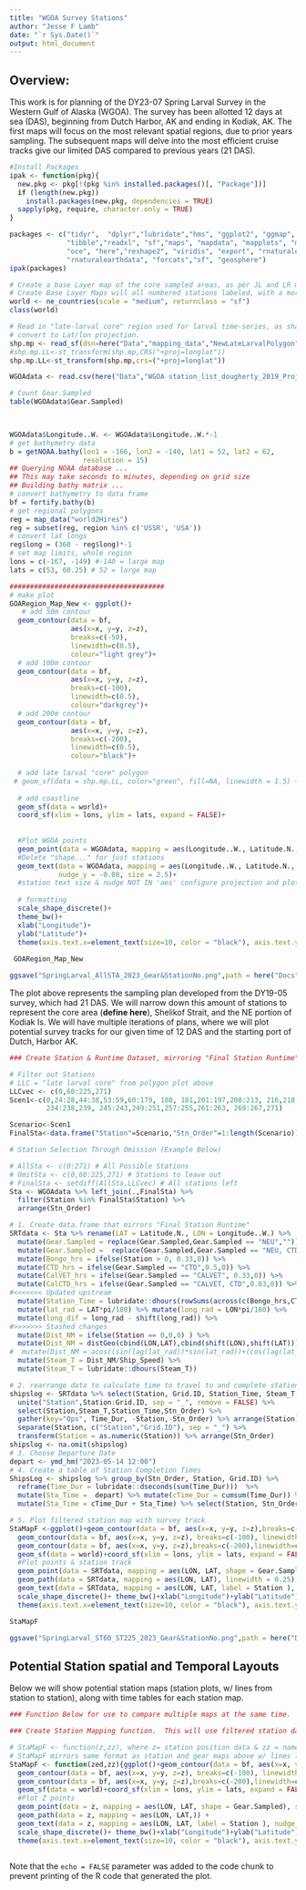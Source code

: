 ```yaml
---
title: "WGOA Survey Stations"
author: "Jesse F Lamb"
date: "`r Sys.Date()`"
output: html_document
---
```


## Overview:

This work is for planning of the DY23-07 Spring Larval Survey in the Western Gulf of Alaska (WGOA).  The survey has been allotted 12 days at sea (DAS), beginning from Dutch Harbor, AK and ending in Kodiak, AK.  The first maps will focus on the most relevant spatial regions, due to prior years sampling.  The subsequent maps will delve into the most efficient cruise tracks give our limited DAS compared to previous years (21 DAS).  
```r
#Install Packages
ipak <- function(pkg){
  new.pkg <- pkg[!(pkg %in% installed.packages()[, "Package"])]
  if (length(new.pkg)) 
    install.packages(new.pkg, dependencies = TRUE)
  sapply(pkg, require, character.only = TRUE)
}

packages <- c("tidyr",  "dplyr","lubridate","hms", "ggplot2", "ggmap", "lattice", "stringr", "data.table",  
              "tibble","readxl", "sf","maps", "mapdata", "mapplots", "mapview", "marmap", "Cairo", "ncdf4",
              "oce", "here","reshape2", "viridis", "export", "rnaturalearth", 
              "rnaturalearthdata", "forcats","sf", "geosphere")
ipak(packages) 

# Create a base Layer map of the core sampled areas, as per JL and LR meeting on 2023-02-16
# Create Base Layer Maps will all numbered stations labeled, with a more focused region (not whole WGOA)
world <- ne_countries(scale = "medium", returnclass = "sf")
class(world)

# Read in "late-larval core" region used for larval time-series, as shapefile:
# convert to Lat/lon projection.
shp.mp <- read_sf(dsn=here("Data","mapping_data","NewLateLarvalPolygon"),layer="Survey_poly")
#shp.mp.LL<-st_transform(shp.mp,CRS("+proj=longlat"))
shp.mp.LL<-st_transform(shp.mp,crs=("+proj=longlat"))

WGOAdata <- read.csv(here("Data","WGOA station_list_dougherty_2019_ProjInstrutions.csv"))

# Count Gear.Sampled
table(WGOAdata$Gear.Sampled)


  
WGOAdata$Longitude..W. <- WGOAdata$Longitude..W.*-1
# get bathymetry data
b = getNOAA.bathy(lon1 = -166, lon2 = -140, lat1 = 52, lat2 = 62, 
                  resolution = 15)
## Querying NOAA database ...
## This may take seconds to minutes, depending on grid size
## Building bathy matrix ...
# convert bathymetry to data frame
bf = fortify.bathy(b)
# get regional polygons
reg = map_data("world2Hires")
reg = subset(reg, region %in% c('USSR', 'USA'))
# convert lat longs
reg$long = (360 - reg$long)*-1
# set map limits, whole region
lons = c(-167, -149) #-140 = large map
lats = c(53, 60.25) # 52 = large map

######################################
# make plot
GOARegion_Map_New <- ggplot()+
   # add 50m contour
  geom_contour(data = bf, 
               aes(x=x, y=y, z=z),
               breaks=c(-50),
               linewidth=c(0.5),
               colour="light grey")+
  # add 100m contour
  geom_contour(data = bf, 
               aes(x=x, y=y, z=z),
               breaks=c(-100),
               linewidth=c(0.5),
               colour="darkgrey")+
  # add 200m contour
  geom_contour(data = bf, 
               aes(x=x, y=y, z=z),
               breaks=c(-200),
               linewidth=c(0.5),
               colour="black")+
  
  # add late larval "core" polygon
 # geom_sf(data = shp.mp.LL, color="green", fill=NA, linewidth = 1.5) +
  
  # add coastline
  geom_sf(data = world)+
  coord_sf(xlim = lons, ylim = lats, expand = FALSE)+
  
  
  #Plot WGOA points
  geom_point(data = WGOAdata, mapping = aes(Longitude..W., Latitude.N., shape = Gear.Sampled), size = 1)+ 
  #Delete "shape..." for just stations
  geom_text(data = WGOAdata, mapping = aes(Longitude..W., Latitude.N., label = Station ), 
            nudge_y = -0.08, size = 2.5)+ 
  #station text size & nudge NOT IN 'aes' configure projection and plot domain coord_map(xlim = lons, ylim = lats)+
  
  # formatting
  scale_shape_discrete()+ 
  theme_bw()+
  xlab("Longitude")+
  ylab("Latitude")+
  theme(axis.text.x=element_text(size=10, color = "black"), axis.text.y = element_text(size=10, color = "black")) 
  
 GOARegion_Map_New

ggsave("SpringLarval_AllSTA_2023_Gear&StationNo.png",path = here("Docs"), height = 8.5, width = 11, units = "in")

```

The plot above represents the sampling plan developed from the DY19-05 survey, which had 21 DAS.  We will narrow down this amount of stations to represent the core area (**define here**), Shelikof Strait, and the NE portion of Kodiak Is.  We will have multiple iterations of plans, where we will plot potential survey tracks for our given time of 12 DAS and the starting port of Dutch, Harbor AK.    


```r
### Create Station & Runtime Dataset, mirroring "Final Station Runtime" Spreadsheets

# Filter out Stations 
# LLC = "late larval core" from polygon plot above
LLCvec <- c(0,60:225,271)
Scen1<-c(0,24:28,44:38,53:59,60:179, 180, 181,201:197,208:213, 216,218,220,228:225,
         234:238,239, 245:243,249:251,257:255,261:263, 269:267,271)

Scenario<-Scen1
FinalSta<-data.frame("Station"=Scenario,"Stn_Order"=1:length(Scenario))

# Station Selection Through Omission (Example Below)

# AllSta <- c(0:271) # All Possible Stations
# OmitSta <- c(0,60:225,271) # Stations to leave out
# FinalSta <- setdiff(AllSta,LLCvec) # All stations left
Sta <- WGOAdata %>% left_join(.,FinalSta) %>%
  filter(Station %in% FinalSta$Station) %>%
  arrange(Stn_Order)

# 1. Create data.frame that mirrors "Final Station Runtime"
SRTdata <- Sta %>% rename(LAT = Latitude.N., LON = Longitude..W.) %>% 
  mutate(Gear.Sampled = replace(Gear.Sampled,Gear.Sampled == "NEU","")) %>% 
  mutate(Gear.Sampled =  replace(Gear.Sampled,Gear.Sampled == "NEU, CTD","CTD")) %>%  
  mutate(Bongo_hrs = ifelse(Station > 0, 0.33,0)) %>% 
  mutate(CTD_hrs = ifelse(Gear.Sampled == "CTD",0.5,0)) %>% 
  mutate(CalVET_hrs = ifelse(Gear.Sampled == "CALVET", 0.33,0)) %>% 
  mutate(CalCTD_hrs = ifelse(Gear.Sampled == "CALVET, CTD",0.83,0)) %>% 
#<<<<<<< Updated upstream
  mutate(Station_Time = lubridate::dhours(rowSums(across(c(Bongo_hrs,CTD_hrs,CalVET_hrs,CalCTD_hrs))))) %>% mutate(Ship_Speed = 11) %>% # Variable
  mutate(lat_rad = LAT*pi/180) %>% mutate(long_rad = LON*pi/180) %>% 
  mutate(long_dif = long_rad - shift(long_rad)) %>% 
#>>>>>>> Stashed changes
  mutate(Dist_NM = ifelse(Station == 0,0,0) ) %>% 
  mutate(Dist_NM = distGeo(cbind(LON,LAT),cbind(shift(LON),shift(LAT)))/(1000*1.852)) %>% # distGEO does what code below does in base
#  mutate(Dist_NM = acos((sin(lag(lat_rad))*sin(lat_rad))+(cos(lag(lat_rad))*cos(lat_rad)*cos(long_dif)))/(pi/180)*60) %>%  
  mutate(Steam_T = Dist_NM/Ship_Speed) %>% 
  mutate(Steam_T = lubridate::dhours(Steam_T))

# 2. rearrange data to calculate time to travel to and complete station operations
shipslog <- SRTdata %>% select(Station, Grid.ID, Station_Time, Steam_T, Stn_Order) %>% # SRTdata will be replaced by filtered stations above
  unite("Station",Station:Grid.ID, sep = "_", remove = FALSE) %>% 
  select(Station,Steam_T,Station_Time,Stn_Order) %>% 
  gather(key="Ops", Time_Dur, -Station,-Stn_Order) %>% arrange(Station) %>% 
  separate(Station, c("Station","Grid.ID"), sep = "_") %>% 
  transform(Station = as.numeric(Station)) %>% arrange(Stn_Order) 
shipslog <- na.omit(shipslog)
# 3. Choose Departure Date
depart <- ymd_hm("2023-05-14 12:00")
# 4. Create a table of Station Completion Times 
ShipsLog <- shipslog %>% group_by(Stn_Order, Station, Grid.ID) %>% 
  reframe(Time_Dur = lubridate::dseconds(sum(Time_Dur)))  %>% 
  mutate(Sta_Time =  depart) %>% mutate(cTime_Dur = cumsum(Time_Dur)) %>%
  mutate(Sta_Time = cTime_Dur + Sta_Time) %>% select(Station, Stn_Order, Grid.ID,Sta_Time)

# 5. Plot filtered station map with survey track
StaMapF <-ggplot()+geom_contour(data = bf, aes(x=x, y=y, z=z),breaks=c(-50),linewidth=c(0.5),colour="light grey")+ # add 50m contour
  geom_contour(data = bf, aes(x=x, y=y, z=z), breaks=c(-100), linewidth=c(0.5), colour="darkgrey")+ # add 100m contour
  geom_contour(data = bf, aes(x=x, y=y, z=z),breaks=c(-200),linewidth=c(0.3), colour="black")+ # add 200m contour
  geom_sf(data = world)+coord_sf(xlim = lons, ylim = lats, expand = FALSE)+ # add coastline
  #Plot points & station track
  geom_point(data = SRTdata, mapping = aes(LON, LAT, shape = Gear.Sampled), size = 1)+ 
  geom_path(data = SRTdata, mapping = aes(LON, LAT), linewidth = 0.25) +  
  geom_text(data = SRTdata, mapping = aes(LON, LAT, label = Station ), nudge_y = -0.08, size = 2.5)+ 
  scale_shape_discrete()+ theme_bw()+xlab("Longitude")+ylab("Latitude")+ ggtitle("Late Larval Core to 225") +
  theme(axis.text.x=element_text(size=10, color = "black"), axis.text.y = element_text(size=10, color = "black")) 

StaMapF

ggsave("SpringLarval_ST60_ST225_2023_Gear&StationNo.png",path = here("Docs"), height = 8.5, width = 11, units = "in")


```

## Potential Station spatial and Temporal Layouts

Below we will show potential station maps (station plots, w/ lines from station to station), along with time tables for each station map.  

```r
### Function Below for use to compare multiple maps at the same time. 

### Create Station Mapping function.  This will use filtered station data from the entire dataset (WGOA Data).  

# StaMapF <- function(z,zz), where z= station position data & zz = name of filtered data, (i.e. EOS = "every other station")
# StaMapF mirrors same format as station and gear maps above w/ lines linking stations 
StaMapF <- function(zed,zz){ggplot()+geom_contour(data = bf, aes(x=x, y=y, z=z),breaks=c(-50),linewidth=c(0.5),colour="light grey")+ # add 50m contour
  geom_contour(data = bf, aes(x=x, y=y, z=z), breaks=c(-100), linewidth=c(0.5), colour="darkgrey")+ # add 100m contour
  geom_contour(data = bf, aes(x=x, y=y, z=z),breaks=c(-200),linewidth=c(0.5), colour="black")+ # add 200m contour
  geom_sf(data = world)+coord_sf(xlim = lons, ylim = lats, expand = FALSE)+ # add coastline
  #Plot Z points
  geom_point(data = z, mapping = aes(LON, LAT, shape = Gear.Sampled), size = 1)+ 
  geom_path(data = z, mapping = aes(LON, LAT,)) +  
  geom_text(data = z, mapping = aes(LON, LAT, label = Station ), nudge_y = -0.08, size = 2.5)+ 
  scale_shape_discrete()+ theme_bw()+xlab("Longitude")+ylab("Latitude")+ 
  theme(axis.text.x=element_text(size=10, color = "black"), axis.text.y = element_text(size=10, color = "black")) }
                                          
```

Note that the `echo = FALSE` parameter was added to the code chunk to prevent printing of the R code that generated the plot.
